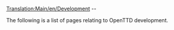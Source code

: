 [[Translation:Main/en/Development]]
--

The following is a list of pages relating to OpenTTD development.